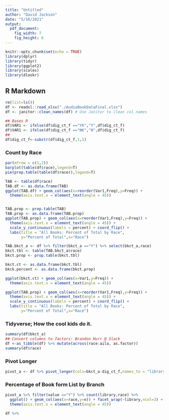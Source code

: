 ```yaml
---
title: "Untitled"
author: "David Jackson"
date: "5/16/2021"
output: 
  pdf_document: 
    fig_width: 7
    fig_height: 6
---
```


```r
knitr::opts_chunk$set(echo = TRUE)
library(dplyr)
library(tidyr)
library(ggplot2)
library(scales)
library(dlookr)

```

## R Markdown

```r
rm(list=ls())
df <- readxl::read_xlsx("./AudioBookDataFinal.xlsx")
df <- janitor::clean_names(df) # Use Janitor to clean col names

```
```r
## Bases R
df$VAR1 <- ifelse(df$dig_ct_f =="YK","Y",df$dig_ct_f)
df$VAR1 <- ifelse(df$dig_ct_f =="NK","N",df$dig_ct_f)
##
df$dig_ct_f<-substr(df$dig_ct_f,1,1)
```

### Count by Race

```r
par(mfrow = c(1,2))
barplot(table(df$race),legend=T)
pie(prop.table(table(df$race)),legend=T) 
```
```r
TAB <- table(df$race)
TAB.df <- as.data.frame(TAB)
ggplot(TAB.df) + geom_col(aes(x=reorder(Var1,Freq),y=Freq)) +
  theme(axis.text.x = element_text(angle = 45))


TAB.prop <- prop.table(TAB)
TAB.prop <- as.data.frame(TAB.prop)
ggplot(TAB.prop) + geom_col(aes(x=reorder(Var1,Freq),y=Freq)) +
  theme(axis.text.x = element_text(angle = 45)) +
  scale_y_continuous(labels = percent) + coord_flip() +
  labs(title = "All Books: Percent of Total by Race",
       y="Percent of Total",x="Race")
```
```r
TAB.bkct_a <- df %>% filter(bkct_a =="Y") %>% select(bkct_a,race)
bkct.tbl <- table(TAB.bkct_a$race)
bkct.prop <- prop.table(bkct.tbl)

bkct.ct <- as.data.frame(bkct.tbl)
bkck.percent <- as.data.frame(bkct.prop)
```
```r
ggplot(bkct.ct) + geom_col(aes(x=Var1,y=Freq)) +
  theme(axis.text.x = element_text(angle = 45))

ggplot(TAB.prop) + geom_col(aes(x=reorder(Var1,Freq),y=Freq)) +
  theme(axis.text.x = element_text(angle = 45)) +
  scale_y_continuous(labels = percent) + coord_flip() +
  labs(title = "All Books: Percent of Total by Race",
       y="Percent of Total",x="Race")


```

### Tidyverse; How the cool kids do it.

```r
summary(df$bkct_a)
## Convert columns to factors: Brandon Hurr @ Slack
df <-as_tibble(df) %>% mutate(across(race:aila, as.factor))
summary(df$race)
```



### Pivot Longer

```r
pivot_a <- df %>% pivot_longer(cols=bkct_a:dig_ct_f,names_to = "library")
```

### Percentage of Book form List by Branch

```r
pivot_a %>% filter(value =="Y") %>% count(library,race) %>%
  ggplot() + geom_col(aes(x=race,y=n)) + facet_wrap(~library,ncol=3) +
  theme(axis.text.x = element_text(angle = 45))
```
```r
df %>% 
```

